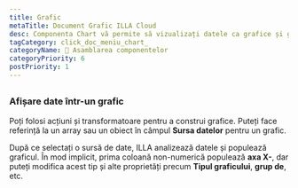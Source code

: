 ```yaml
---
title: Grafic
metaTitle: Document Grafic ILLA Cloud
desc: Componenta Chart vă permite să vizualizați datele ca grafice și grafice. Este construit folosind Chart.js.
tagCategory: click_doc_meniu_chart_
categoryName: 🧬 Asamblarea componentelor
categoryPriority: 6
postPriority: 1
---
```


## <h2 hidden>Grafic</h2>

### Afișare date într-un grafic

Poți folosi acțiuni și transformatoare pentru a construi grafice. Puteți face referință la un array sau un obiect în câmpul **Sursa datelor** pentru un grafic. 

După ce selectați o sursă de date, ILLA analizează datele și populează graficul. În mod implicit, prima coloană non-numerică populează **axa X-**, dar puteți modifica acest tip și alte proprietăți precum **Tipul graficului**, **grup de**, etc.

<img src='https://cdn.illacloud.com/official-website/img/docs/assemble/chart1.png' alt="" />

<img src='https://cdn.illacloud.com/official-website/img/docs/assemble/chart2.png' alt="" />
